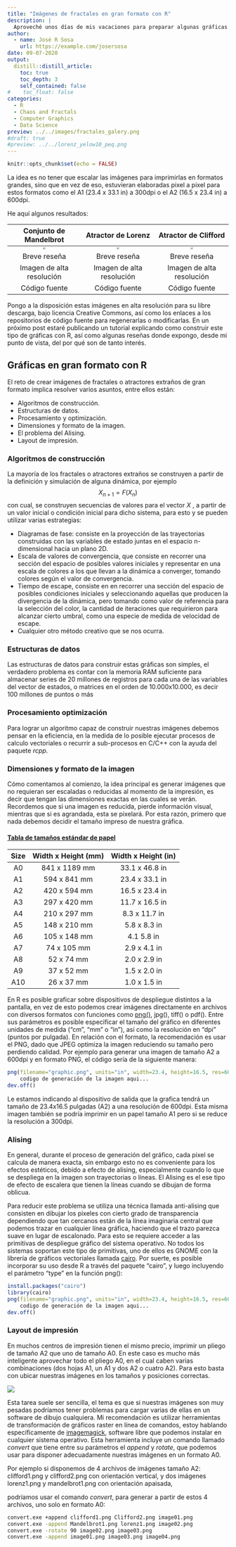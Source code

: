 ```yaml
---
title: "Imágenes de fractales en gran formato con R"
description: |
  Aproveché unos días de mis vacaciones para preparar algunas gráficas en R, que quería hacer desde hace tiempo para adornar mi estudio. Se trata de fractales y atractores extraños, pero quería hacerlos de forma de poder imprimirlos en formato grande, como afiches.
author:
  - name: José R Sosa
    url: https://example.com/josersosa
date: 09-07-2020
output:
  distill::distill_article:
    toc: true
    toc_depth: 3
    self_contained: false
#    toc_float: false
categories:
  - R
  - Chaos and Fractals
  - Computer Graphics
  - Data Science
preview: ../../images/fractales_galery.png
#draft: true
#preview: ../../lorenz_yelow10_peq.png
---
```


```r
knitr::opts_chunk$set(echo = FALSE)
```

La idea es no tener que escalar las imágenes para imprimirlas en formatos grandes, sino que en vez de eso, estuvieran elaboradas pixel a pixel para estos formatos como el A1 (23.4 x 33.1 in) a 300dpi o el A2 (16.5 x 23.4 in) a 600dpi.

He aquí algunos resultados:

|                    Conjunto de Mandelbrot                    |                      Atractor de Lorenz                      |                     Atractor de Clifford                     |
| :----------------------------------------------------------: | :----------------------------------------------------------: | :----------------------------------------------------------: |
| <img src="../../images/Mandelbrot02_peq.png" style="zoom:33%;" /> | <img src="../../images/lorenz_yelow11 - 20mm_peq.png" style="zoom:33%;" /> | <img src="../../images/Clifford_mix3d05_peq.png" style="zoom: 33%;" /> |
|                         Breve reseña                         |                         Breve reseña                         |                         Breve reseña                         |
|                  Imagen de alta resolución                   |                  Imagen de alta resolución                   |                  Imagen de alta resolución                   |
|                        Código fuente                         |                        Código fuente                         |                        Código fuente                         |

Pongo a la disposición estas imágenes en alta resolución para su libre descarga, bajo licencia Creative Commons, así como los enlaces a los repositorios de código fuente para regenerarlas o modificarlas. En un próximo post estaré publicando un tutorial explicando como construir este tipo de gráficas con R, así como algunas reseñas donde expongo, desde mi punto de vista, del por qué son de tanto interés.



## Gráficas en gran formato con R

El reto de crear imágenes de fractales o atractores extraños de gran formato implica resolver varios asuntos, entre ellos están:

- Algoritmos de construcción.
- Estructuras de datos.
- Procesamiento y optimización. 
- Dimensiones y formato de la imagen.
- El problema del Alising.
- Layout de impresión.

### Algoritmos de construcción

La mayoría de los fractales o atractores extraños se construyen a partir de la definición y simulación de alguna dinámica, por ejemplo
$$
X_{n+1}=F(X_n)
$$
 con cual, se construyen secuencias de valores para el vector _X_ , a partir de un valor inicial o condición inicial para dicho sistema, para esto y se pueden utilizar varias estrategias:

- Diagramas de fase: consiste en la proyección de las trayectorias construidas con las variables de estado juntas en el espacio n-dimensional hacia un plano 2D. 
- Escala de valores de convergencia, que consiste en recorrer una sección del espacio de posibles valores iniciales y representar en una escala de colores a los que llevan a la dinámica a converger, tomando colores según el valor de convergencia.
- Tiempo de escape, consiste en en recorrer una sección del espacio de posibles condiciones iniciales y seleccionando aquellas que producen la divergencia de la dinámica, pero tomando como valor de referencia para la selección del color, la cantidad de iteraciones que requirieron para alcanzar cierto umbral, como una especie de medida de velocidad de escape.
- Cualquier otro método creativo que se nos ocurra.   

### Estructuras de datos

Las estructuras de datos para construir estas gráficas son simples, el verdadero problema es contar con la memoria RAM suficiente para almacenar series de 20 millones de registros para cada una de las variables del vector de estados, o matrices en el orden de 10.000x10.000, es decir 100 millones de puntos o más 

### Procesamiento optimización

Para lograr un algoritmo capaz de construir nuestras imágenes debemos pensar en la eficiencia, en la medida de lo posible ejecutar procesos de calculo vectoriales o recurrir a sub-procesos en C/C++ con la ayuda del paquete _rcpp_.

### Dimensiones y formato de la imagen

Cómo comentamos al comienzo, la idea principal es generar imágenes que no requieran ser escaladas o reducidas al momento de la impresión, es decir que tengan las dimensiones exactas en las cuales se verán. Recordemos que si una imagen es reducida, pierde información visual, mientras que si es agrandada, esta se pixelará. Por esta razón, primero que nada debemos decidir el tamaño impreso de nuestra gráfica. 

#### [Tabla de tamaños estándar de papel](https://www.officexpress.co.uk/paper-guide/)

| **Size** | **Width x Height (mm)** | **Width x Height (in)** |
| :------: | :---------------------: | :---------------------: |
|    A0    |      841 x 1189 mm      |     33.1 x 46.8 in      |
|    A1    |      594 x 841 mm       |     23.4 x 33.1 in      |
|    A2    |      420 x 594 mm       |     16.5 x 23.4 in      |
|    A3    |      297 x 420 mm       |     11.7 x 16.5 in      |
|    A4    |      210 x 297 mm       |      8.3 x 11.7 in      |
|    A5    |      148 x 210 mm       |      5.8 x 8.3 in       |
|    A6    |      105 x 148 mm       |       4.1 5.8 in        |
|    A7    |       74 x 105 mm       |      2.9 x 4.1 in       |
|    A8    |       52 x 74 mm        |      2.0 x 2.9 in       |
|    A9    |       37 x 52 mm        |      1.5 x 2.0 in       |
|   A10    |       26 x 37 mm        |      1.0 x 1.5 in       |

En R es posible graficar sobre dispositivos de despliegue distintos a la pantalla, en vez de esto podemos crear imágenes directamente en archivos con diversos formatos con funciones como [png()](https://www.rdocumentation.org/packages/grDevices/versions/3.4.1/topics/png), jpg(), tiff() o pdf(). Entre sus parámetros es posible especificar el tamaño del gráfico en diferentes unidades de medida ("cm", "mm" o "in"), así como la resolución en "dpi" (puntos por pulgada). En relación con el formato, la recomendación es usar el PNG, dado que JPEG optimiza la imagen reduciendo su tamaño pero perdiendo calidad. Por ejemplo para generar una imagen de tamaño A2 a 600dpi y en formato PNG, el código sería de la siguiente manera:



```R
png(filename="graphic.png", units="in", width=23.4, height=16.5, res=600)
	codigo de generación de la imagen aqui...
dev.off()
```

Le estamos indicando al dispositivo de salida que la grafica tendrá un tamaño de 23.4x16.5 pulgadas (A2) a una resolución de 600dpi. Esta misma imagen también se podría imprimir en un papel tamaño A1 pero si se reduce la resolución a 300dpi.

### Alising

En general, durante el proceso de generación del gráfico, cada pixel se calcula de manera exacta, sin embargo esto no es conveniente para los efectos estéticos, debido a efecto de alising, especialmente cuando lo que se despliega en la imagen son trayectorias o líneas. El Alising es el ese tipo de efecto de escalera que tienen la líneas cuando se dibujan de forma oblicua. 

Para reducir este problema se utiliza una técnica llamada anti-alising que consisten en dibujar los pixeles con cierto grado de transparencia dependiendo que tan cercanos están de la línea imaginaria central que podemos trazar en cualquier línea gráfica, haciendo que el trazo parezca suave en lugar de escalonado. Para esto se requiere acceder a las primitivas de despliegue gráfico del sistema operativo. No todos los sistemas soportan este tipo de primitivas, uno de ellos es GNOME con la librería de gráficos vectoriales llamada [cairo](https://en.wikipedia.org/wiki/Cairo_(graphics)). Por suerte, es posible incorporar su uso desde R a través del paquete "cairo", y luego incluyendo el parámetro "type" en la función png(): 


```R
install.packages("cairo")
library(cairo)
png(filename="graphic.png", units="in", width=23.4, height=16.5, res=600, type="cairo-png")
	codigo de generación de la imagen aqui...
dev.off()
```



### Layout de impresión

En muchos centros de impresión tienen el mismo precio, imprimir un pliego de tamaño A2 que uno de tamaño A0. En este caso es mucho más inteligente aprovechar todo el pliego A0, en el cual caben varias combinaciones (dos hojas A1, un A1 y dos A2 o cuatro A2). Para esto basta con ubicar nuestras imágenes en los tamaños y posiciones correctas.

![](../../images/a0-paper-sizes.jpg)

Esta tarea suele ser sencilla, el tema es que si nuestras imágenes son muy pesadas podríamos tener problemas para cargar varias de ellas en un software de dibujo cualquiera. Mi recomendación es utilizar herramientas de transformación de gráficos raster en línea de comandos, estoy hablando específicamente de [imagemagick ](https://imagemagick.org/index.php), software libre que podemos instalar en cualquier sistema operativo. Esta herramienta incluye un comando llamado _convert_ que tiene entre su parámetros el _append_ y _rotate_, que podemos usar para disponer adecuadamente nuestras imágenes en un formato A0.

Por ejemplo si disponemos de 4 archivos de imágenes tamaño A2: clifford1.png y clifford2.png con orientación vertical, y dos imágenes lorenz1.png y mandelbrot1.png con orientación apaisada, 



podríamos usar el comando _convert_, para generar a partir de estos 4 archivos, uno solo en formato A0:

```bash
convert.exe +append clifford1.png Clifford2.png image01.png
convert.exe -append Mandelbrot1.png lorenz1.png image02.png
convert.exe -rotate 90 image02.png image03.png
convert.exe -append image01.png image03.png image04.png
```


